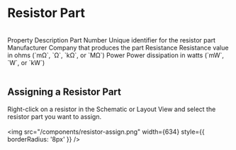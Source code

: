 
# Resistor Part

<br />
<Table>
  <thead>
    <Table.Tr>
      <Table.Th>Property</Table.Th>
      <Table.Th>Description</Table.Th>
    </Table.Tr>
  </thead>
  <tbody>
    <Table.Tr>
      <Table.Td>Part Number</Table.Td>
      <Table.Td>Unique identifier for the resistor part</Table.Td>
    </Table.Tr>
    <Table.Tr>
      <Table.Td>Manufacturer</Table.Td>
      <Table.Td>Company that produces the part</Table.Td>
    </Table.Tr>
    <Table.Tr>
      <Table.Td>Resistance</Table.Td>
      <Table.Td>Resistance value in ohms (`mΩ`, `Ω`, `kΩ`, or `MΩ`)</Table.Td>
    </Table.Tr>
    <Table.Tr>
      <Table.Td>Power</Table.Td>
      <Table.Td>Power dissipation in watts (`mW`, `W`, or `kW`)</Table.Td>
    </Table.Tr>
  </tbody>
</Table>

## Assigning a Resistor Part

Right-click on a resistor in the Schematic or Layout View and select the resistor part you want to assign.  
<br />
<img src="/components/resistor-assign.png" width={634} style={{ borderRadius: '8px' }} />